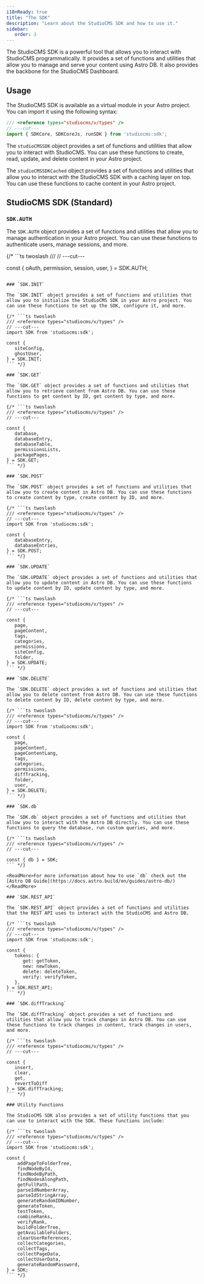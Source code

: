 ```yaml
---
i18nReady: true
title: "The SDK"
description: "Learn about the StudioCMS SDK and how to use it."
sidebar:
   order: 3
---
```



The StudioCMS SDK is a powerful tool that allows you to interact with StudioCMS programmatically. It provides a set of functions and utilities that allow you to manage and serve your content using Astro DB. It also provides the backbone for the StudioCMS Dashboard.

## Usage

The StudioCMS SDK is available as a virtual module in your Astro project. You can import it using the following syntax:

```ts twoslash
/// <reference types="studiocms/v/types" />
// ---cut---
import { SDKCore, SDKCoreJs, runSDK } from 'studiocms:sdk';
```

The `studioCMSSDK` object provides a set of functions and utilities that allow you to interact with StudioCMS. You can use these functions to create, read, update, and delete content in your Astro project.

The `studioCMSSDKCached` object provides a set of functions and utilities that allow you to interact with the StudioCMS SDK with a caching layer on top. You can use these functions to cache content in your Astro project.

## StudioCMS SDK (Standard)

### `SDK.AUTH`

The `SDK.AUTH` object provides a set of functions and utilities that allow you to manage authentication in your Astro project. You can use these functions to authenticate users, manage sessions, and more.

{/* ```ts twoslash
/// <reference types="studiocms/v/types" />
// ---cut---

const { 
   oAuth,
   permission,
   session,
   user,
} = SDK.AUTH;
``` */}

### `SDK.INIT`

The `SDK.INIT` object provides a set of functions and utilities that allow you to initialize the StudioCMS SDK in your Astro project. You can use these functions to set up the SDK, configure it, and more.

{/* ```ts twoslash
/// <reference types="studiocms/v/types" />
// ---cut---
import SDK from 'studiocms:sdk';

const { 
   siteConfig,
   ghostUser,
} = SDK.INIT;
``` */}

### `SDK.GET`

The `SDK.GET` object provides a set of functions and utilities that allow you to retrieve content from Astro DB. You can use these functions to get content by ID, get content by type, and more.

{/* ```ts twoslash
/// <reference types="studiocms/v/types" />
// ---cut---

const { 
   database,
   databaseEntry,
   databaseTable,
   permissionsLists,
   packagePages,
} = SDK.GET;
``` */}

### `SDK.POST`

The `SDK.POST` object provides a set of functions and utilities that allow you to create content in Astro DB. You can use these functions to create content by type, create content by ID, and more.

{/* ```ts twoslash
/// <reference types="studiocms/v/types" />
// ---cut---
import SDK from 'studiocms:sdk';

const { 
   databaseEntry,
   databaseEntries,
} = SDK.POST;
``` */}

### `SDK.UPDATE`

The `SDK.UPDATE` object provides a set of functions and utilities that allow you to update content in Astro DB. You can use these functions to update content by ID, update content by type, and more.

{/* ```ts twoslash
/// <reference types="studiocms/v/types" />
// ---cut---

const { 
   page,
   pageContent,
   tags,
   categories,
   permissions,
   siteConfig,
   folder,
} = SDK.UPDATE;
``` */}

### `SDK.DELETE`

The `SDK.DELETE` object provides a set of functions and utilities that allow you to delete content from Astro DB. You can use these functions to delete content by ID, delete content by type, and more.

{/* ```ts twoslash
/// <reference types="studiocms/v/types" />
// ---cut---
import SDK from 'studiocms:sdk';

const { 
   page,
   pageContent,
   pageContentLang,
   tags,
   categories,
   permissions,
   diffTracking,
   folder,
   user,
} = SDK.DELETE;
``` */}

### `SDK.db`

The `SDK.db` object provides a set of functions and utilities that allow you to interact with the Astro DB directly. You can use these functions to query the database, run custom queries, and more.

{/* ```ts twoslash
/// <reference types="studiocms/v/types" />
// ---cut---

const { db } = SDK;
``` */}

<ReadMore>For more information about how to use `db` check out the [Astro DB Guide](https://docs.astro.build/en/guides/astro-db/)</ReadMore>

### `SDK.REST_API`

The `SDK.REST_API` object provides a set of functions and utilities that the REST API uses to interact with the StudioCMS and Astro DB.

{/* ```ts twoslash
/// <reference types="studiocms/v/types" />
// ---cut---
import SDK from 'studiocms:sdk';

const { 
   tokens: {
      get: getToken,
      new: newToken,
      delete: deleteToken,
      verify: verifyToken,
   },
} = SDK.REST_API;
``` */}

### `SDK.diffTracking`

The `SDK.diffTracking` object provides a set of functions and utilities that allow you to track changes in Astro DB. You can use these functions to track changes in content, track changes in users, and more.

{/* ```ts twoslash
/// <reference types="studiocms/v/types" />
// ---cut---

const { 
   insert,
   clear,
   get,
   revertToDiff
} = SDK.diffTracking;
``` */}

### Utility Functions

The StudioCMS SDK also provides a set of utility functions that you can use to interact with the SDK. These functions include:

{/* ```ts twoslash
/// <reference types="studiocms/v/types" />
// ---cut---
import SDK from 'studiocms:sdk';

const {
	addPageToFolderTree,
	findNodeById,
	findNodeByPath,
	findNodesAlongPath,
	getFullPath,
	parseIdNumberArray,
	parseIdStringArray,
	generateRandomIDNumber,
	generateToken,
	testToken,
	combineRanks,
	verifyRank,
	buildFolderTree,
	getAvailableFolders,
	clearUserReferences,
	collectCategories,
	collectTags,
	collectPageData,
	collectUserData,
	generateRandomPassword,
} = SDK;
``` */}